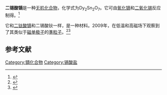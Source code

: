 {{Chembox
| Watchedfields = 
| verifiedrevid = 
| ImageFile = Fragment of pyrochlore lattice in spin ice state.png
| ImageFile_Ref = 
| ImageSize = 
| ImageName = 
| IUPACName = Dysprosium stannate
| OtherNames = 锡酸镝<br>氧化锡镝<!-- 译自SciFinder的Other Names -->
| Section1 = {{Chembox Identifiers
| CASNo = 12338-82-8
| CASNo_Ref = {{cascite|correct|CAS}}
| PubChem = 
| SMILES = [Dy+3].[Dy+3].[Sn+4].[Sn+4].[O-2].[O-2].[O-2].[O-2].[O-2].[O-2].[O-2]
| StdInChI=1S/2Dy.7O.2Sn/q2*+3;7*-2;2*+4
| StdInChIKey = NQAJIAKVXPCJHB-UHFFFAOYSA-N
}}
| Section2 = {{Chembox Properties
| Dy=2|Sn=2|O=7
| Appearance = 
| Density = 7.97 g/cm<sup>3</sup><ref name=str/>
| MeltingPt = 
| BoilingPt = 
| Solubility = 
}}
|Section3={{Chembox Structure
| CrystalStruct = [[烧绿石|烧绿石]]结构<ref name=str>Mel'chenko G.G., Serebrennikov V.V. (1973) ''Russ. J. Inorg. Chem.'', '''18''' 618–621</ref>
| SpaceGroup = Fd{{overline|3}}m, [[Pearson符号|cF88]], No. 227
| Coordination = 
| LattConst_a = 1.0396 nm
| UnitCellFormulas = 8
 }}
|Section4={{Chembox Related
| OtherAnions = 
| OtherCations = 
| OtherCompounds = 
}}
}}

'''二锡酸镝'''是一种[[无机化合物|无机化合物]]，化学式为Dy<sub>2</sub>Sn<sub>2</sub>O<sub>7</sub>。它可由[[氧化镝|氧化镝]]和[[二氧化锡|二氧化锡]]反应制得。<ref>{{cite journal|journal=Journal of the American Chemical Society|volume=83|issue=3|language=en|issn=0002-7863|date=1961-02|pages=755–756|doi=10.1021/ja01464a058|url=https://pubs.acs.org/doi/abs/10.1021/ja01464a058|title=RARE EARTH STANNATES, R 2 Sn 2 O 7|accessdate=2021-03-26|author=Charles G. Whinfrey, Arthur Tauber}}</ref>

它和[[二钛酸镝|二钛酸镝]]和二锡酸钬一样，是一种{{le|自旋冰|spin ice}}材料。2009年，在低温和高磁场下观察到了其类似于[[磁单极子|磁单极子]]的[[準粒子|準粒子]]。<ref>{{cite web
|url=https://www.sciencedaily.com/releases/2009/09/090903163725.htm
|title=Magnetic Monopoles Detected In A Real Magnet For The First Time
|work=[[Science_Daily|Science Daily]]
|date=2009-09-04
|access-date=2009-09-04
|archive-date=2018-01-07
|archive-url=https://web.archive.org/web/20180107175010/https://www.sciencedaily.com/releases/2009/09/090903163725.htm
}}</ref><ref>
{{cite journal
|title=Dirac Strings and Magnetic Monopoles in Spin Ice Dy<sub>2</sub>Ti<sub>2</sub>O<sub>7</sub>
|journal=[[Science_(journal)|Science]]
|issue=5951
|date=2009-09-03
|doi=10.1126/science.1178868
|pmid=19729617
|bibcode=2009Sci...326..411M
|arxiv = 1011.1174
|volume=326
|pages=411–4|last1=Morris
|first1=D. J. P.
|last2=Tennant
|first2=D. A.
|last3=Grigera
|first3=S. A.
|last4=Klemke
|first4=B.
|last5=Castelnovo
|first5=C.
|last6=Moessner
|first6=R.
|last7=Czternasty
|first7=C.
|last8=Meissner
|first8=M.
|last9=Rule
|first9=K. C.
|last10=Hoffmann
|first10=J.-U.
|last11=Kiefer
|first11=K.
|last12=Gerischer
|first12=S.
|last13=Slobinsky
|first13=D.
|last14=Perry
|first14=R. S.
|s2cid=206522398
}}<!--|accessdate=2009-09-04--></ref>

== 参考文献 ==
{{reflist}}

{{镝化合物}}
{{锡化合物}}

[[Category:镝化合物|Category:镝化合物]]
[[Category:锡酸盐|Category:锡酸盐]]

{{inorganic-compound-stub}}